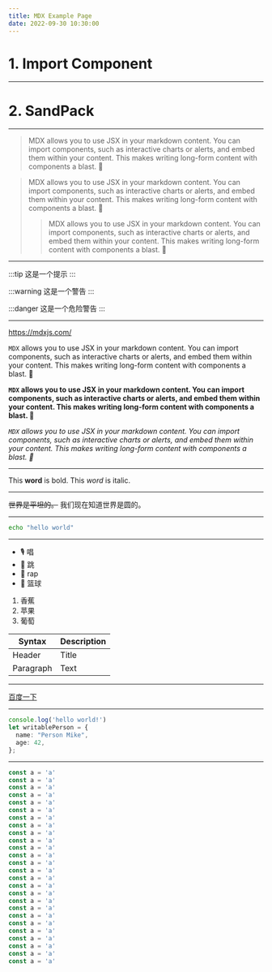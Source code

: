 ```yaml
---
title: MDX Example Page
date: 2022-09-30 10:30:00
---
```



# 1. Import Component
<Counter />

******

# 2. SandPack
<CustomSandpack template="react" onlyCode />

******

> MDX allows you to use JSX in your markdown content. You can import components, such as interactive charts or alerts, and embed them within your content. This makes writing long-form content with components a blast. 🚀

> MDX allows you to use JSX in your markdown content. You can import components, such as interactive charts or alerts, and embed them within your content. This makes writing long-form content with components a blast. 🚀
>
>> MDX allows you to use JSX in your markdown content. You can import components, such as interactive charts or alerts, and embed them within your content. This makes writing long-form content with components a blast. 🚀

******

:::tip
这是一个提示
:::

:::warning
这是一个警告
:::

:::danger
这是一个危险警告
:::

******

https://mdxjs.com/

`MDX` allows you to use JSX in your markdown content. You can import components, such as interactive charts or alerts, and embed them within your content. This makes writing long-form content with components a blast. 🚀

**`MDX` allows you to use JSX in your markdown content. You can import components, such as interactive charts or alerts, and embed them within your content. This makes writing long-form content with components a blast. 🚀**

_`MDX` allows you to use JSX in your markdown content. You can import components, such as interactive charts or alerts, and embed them within your content. This makes writing long-form content with components a blast. 🚀_

******

This **word** is bold. This <em>word</em> is italic.

******

~~世界是平坦的。~~ 我们现在知道世界是圆的。

******

```bash
echo "hello world"
```

******

- 🎙️ 唱
- 🐔 跳
- 👅 rap
- 🏀 篮球

1. 香蕉
2. 苹果
3. 葡萄

| Syntax    | Description |
| --------- | ----------- |
| Header    | Title       |
| Paragraph | Text        |

******

[百度一下](http://www.baidu.com/)

******

```typescript
console.log('hello world!')
let writablePerson = {
  name: "Person Mike",
  age: 42,
};
```

******

```javascript
const a = 'a'
const a = 'a'
const a = 'a'
const a = 'a'
const a = 'a'
const a = 'a'
const a = 'a'
const a = 'a'
const a = 'a'
const a = 'a'
const a = 'a'
const a = 'a'
const a = 'a'
const a = 'a'
const a = 'a'
const a = 'a'
const a = 'a'
const a = 'a'
const a = 'a'
const a = 'a'
const a = 'a'
const a = 'a'
const a = 'a'
const a = 'a'
const a = 'a'
const a = 'a'
```
